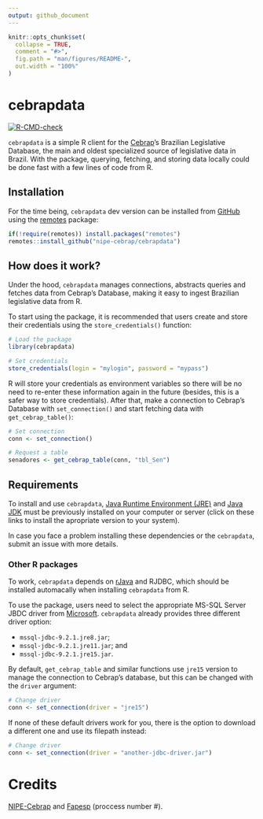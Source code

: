 ```yaml
---
output: github_document
---
```


<!-- README.md is generated from README.Rmd. Please edit that file -->

```r
knitr::opts_chunk$set(
  collapse = TRUE,
  comment = "#>",
  fig.path = "man/figures/README-",
  out.width = "100%"
)
```

# cebrapdata

<!-- badges: start -->
[![R-CMD-check](https://github.com/nipe-cebrap/cebrapdata/workflows/R-CMD-check/badge.svg)](https://github.com/nipe-cebrap/cebrapdata/actions)
<!-- badges: end -->

`cebrapdata` is a simple R client for the [Cebrap](https://cebrap.org.br/)'s Brazilian Legislative Database, the main and oldest specialized source of legislative data in Brazil. With the package, querying, fetching, and storing data locally could be done fast with a few lines of code from R.


## Installation

For the time being, `cebrapdata` dev version can be installed from [GitHub](https://github.com/) using the [remotes](https://cran.r-project.org/web/packages/remotes/index.html) package:

```r
if(!require(remotes)) install.packages("remotes")
remotes::install_github("nipe-cebrap/cebrapdata")
```


## How does it work?

Under the hood, `cebrapdata` manages connections, abstracts queries and fetches data from Cebrap's Database, making it easy to ingest Brazilian legislative data from R.

To start using the package, it is recommended that users create and store their credentials using the `store_credentials()` function:


```r
# Load the package
library(cebrapdata)

# Set credentials
store_credentials(login = "mylogin", password = "mypass")
```

R will store your credentials as environment variables so there will be no need to re-enter these information again in the future (besides, this is a safer way to store credentials). After that, make a connection to Cebrap's Database with `set_connection()` and start fetching data with `get_cebrap_table()`:


```r
# Set connection
conn <- set_connection()

# Request a table
senadores <- get_cebrap_table(conn, "tbl_Sen")
```



## Requirements

To install and use `cebrapdata`, [Java Runtime Environment (JRE)](https://www.java.com/pt-BR/download/manual.jsp) and [Java JDK](https://www.oracle.com/br/java/technologies/javase/javase-jdk8-downloads.html) must be previously installed on your computer or server (click on these links to install the apropriate version to your system).

In case you face a problem installing these dependencies or the `cebrapdata`, submit an issue with more details.

### Other R packages

To work, `cebrapdata` depends on [rJava](https://cran.r-project.org/web/packages/rJava/index.html) and RJDBC, which should be installed automacally when installing `cebrapdata` from R.

To use the package, users need to select the appropriate MS-SQL Server JBDC driver from [Microsoft](https://docs.microsoft.com/pt-br/sql/connect/jdbc/download-microsoft-jdbc-driver-for-sql-server?view=sql-server-ver15). `cebrapdata` already provides three different driver option: 

- `mssql-jdbc-9.2.1.jre8.jar`;
- `mssql-jdbc-9.2.1.jre11.jar`; and
- `mssql-jdbc-9.2.1.jre15.jar`.

By default, `get_cebrap_table` and similar functions use `jre15` version to manage the connection to Cebrap's database, but this can be changed with the `driver` argument:

```r
# Change driver
conn <- set_connection(driver = "jre15")
```

If none of these default drivers work for you, there is the option to download a different one and use its filepath instead:

```r
# Change driver
conn <- set_connection(driver = "another-jdbc-driver.jar")
```


# Credits

[NIPE-Cebrap](https://cebrap.org.br/nucleos/nucleo-instituicoes-politicas-e-eleicoes/) and [Fapesp](https://fapesp.br/) (proccess number #).


